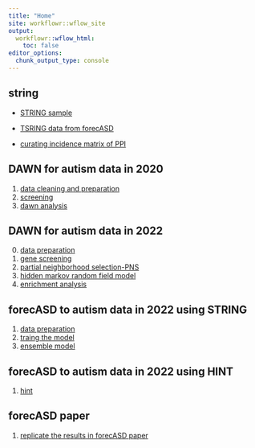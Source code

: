 ---
title: "Home"
site: workflowr::wflow_site
output:
  workflowr::wflow_html:
    toc: false
editor_options:
  chunk_output_type: console
---

## string 

* [STRING sample](string.html)

* [TSRING data from forecASD](string_forecASD.html)

* [curating incidence matrix of PPI](string_incidence.html)

## DAWN for autism data in 2020 

1.  [data cleaning and preparation](dawn.html)
2.  [screening](screening.html)
3. [dawn analysis](dawn_algorithm.html)


## DAWN for autism data in 2022

0. [data preparation](part0_data_preparation.html)
1. [gene screening](part1_genes_creening.html)
2. [partial neighborhood selection-PNS](part2_pns.html)
3. [hidden markov random field model](part3_hmrfm.html)
4. [enrichment analysis](part4.enrichment.html)


## forecASD to autism data in 2022 using STRING

1. [data preparation](part1_forecASD.html)
2. [traing the model](part2_forecASD.html)
3. [ensemble model](part3_forecASD.html)

## forecASD to autism data in 2022 using HINT

1. [hint](part1_hint.html)


## forecASD paper 

1. [replicate the results in forecASD paper](forecASD_paper.html)
